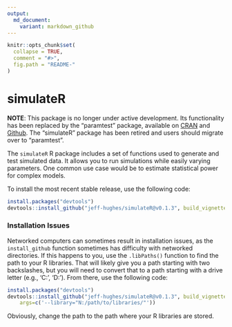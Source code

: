 ```yaml
---
output:
  md_document:
    variant: markdown_github
---
```


<!-- README.md is generated from README.Rmd. Please edit that file -->

```r
knitr::opts_chunk$set(
  collapse = TRUE,
  comment = "#>",
  fig.path = "README-"
)
```
# simulateR

**NOTE**: This package is no longer under active development. Its functionality
has been replaced by the "paramtest" package, available on
[CRAN](https://cran.r-project.org/package=paramtest) and
[Github](https://github.com/jeff-hughes/paramtest). The "simulateR" package has
been retired and users should migrate over to "paramtest".

The `simulateR` R package includes a set of functions used to generate and test
simulated data. It allows you to run simulations while easily varying parameters.
One common use case would be to estimate statistical power for complex models.


To install the most recent stable release, use the following code:
```R
install.packages("devtools")
devtools::install_github("jeff-hughes/simulateR@v0.1.3", build_vignettes=TRUE)
```

### Installation Issues

Networked computers can sometimes result in installation issues, as the
`install_github` function sometimes has difficulty with networked directories.
If this happens to you, use the `.libPaths()` function to find the path to your
R libraries. That will likely give you a path starting with two backslashes, but
you will need to convert that to a path starting with a drive letter (e.g.,
'C:', 'D:'). From there, use the following code:

```R
install.packages("devtools")
devtools::install_github("jeff-hughes/simulateR@v0.1.3", build_vignettes=TRUE,
    args=c('--library="N:/path/to/libraries/"'))
```

Obviously, change the path to the path where your R libraries are stored.

